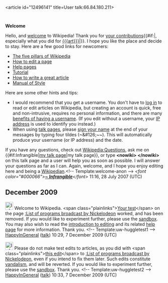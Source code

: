 <article id="12496141" title=User talk:66.84.180.211>
	<talkpage id="12496141" title="User talk:66.84.180.211">

'''Welcome'''

Hello, and [[Wikipedia:Introduction|welcome]] to Wikipedia! Thank you for [[Special:Contributions/{{PAGENAME}}|your contributions]]{{#if:{{{art|}}}|, especially what you did for [[{{{art}}}]]|}}. I hope you like the place and decide to stay. Here are a few good links for newcomers:

* [[Wikipedia:Five pillars|The five pillars of Wikipedia]]
* [[Wikipedia:How to edit a page|How to edit a page]]
* [[Help:Contents|Help pages]]
* [[Wikipedia:Tutorial|Tutorial]]
* [[Wikipedia:How to write a great article|How to write a great article]]
* [[Wikipedia:Manual of Style|Manual of Style]]

Here are some other hints and tips:

* I would recommend that you get a username.  You don't have to [[Special:Userlogin|log in]] to read or edit articles on Wikipedia, but creating an account is quick, free and non-intrusive, requires no personal information, and there are many [[Wikipedia:Why create an account?|benefits of having a username]].  (If you edit without a username, your [[IP address]] is used to identify you instead.)
* When using [[Wikipedia:talk pages|talk pages]], please [[Wikipedia:Sign your posts on talk pages|sign your name]] at the end of your messages by typing four tildes (~&amp;#126;~~). This will automatically produce your username (or IP address) and the date.

If you have any questions, check out [[Wikipedia:Questions]], ask me on {{#if:Infrangible|[[user talk:Infrangible|my talk page]]|my talk page}}, or type '''&lt;nowiki&gt; {{helpme}} &lt;/nowiki&gt;''' on this talk page and a user will help you as soon as possible. I will answer your questions as far as I can.  Again, welcome, and I hope you enjoy editing here and being a [[Wikipedia:Wikipedians|Wikipedian]].&lt;!-- Template:welcome-anon --&gt; ''&lt;font color=&quot;#000066&quot;&gt;'''[[User:Infrangible|~ Infrangible]]'''&lt;/font&gt;'' 11:16, 28 July 2007 (UTC)

== December 2009 ==

[[Image:Information.png|25px]] Welcome to Wikipedia. &lt;span class=&quot;plainlinks&quot;&gt;[http://en.wikipedia.org/wiki/List_of_programs_broadcast_by_Nickelodeon?diff=330222387 Your test]&lt;/span&gt; on the page [[:List of programs broadcast by Nickelodeon]] worked, and has been removed. If you would like to experiment further, please use the [[Wikipedia:Sandbox|sandbox]]. You may also wish to read the [[Wikipedia:Introduction|introduction to editing]] and its related [[Help:Editing|help page]] for more information. Thank you. &lt;!-- Template:uw-huggletest1 --&gt; [[User:HappyInGeneral|HappyInGeneral]] ([[User talk:HappyInGeneral|talk]]) 10:29, 7 December 2009 (UTC)

[[Image:Information.png|25px]] Please do not make test edits to articles, as you did with &lt;span class=&quot;plainlinks&quot;&gt;[http://en.wikipedia.org/wiki/List_of_programs_broadcast_by_Nickelodeon?diff=330222873 this edit]&lt;/span&gt; to [[:List of programs broadcast by Nickelodeon]], even if you intend to fix them later. Such edits constitute [[Wikipedia:Vandalism|vandalism]], and will be reverted. If you would like to experiment further, please use the [[Wikipedia:Sandbox|sandbox]]. Thank you. &lt;!-- Template:uw-huggletest2 --&gt; [[User:HappyInGeneral|HappyInGeneral]] ([[User talk:HappyInGeneral|talk]]) 10:33, 7 December 2009 (UTC)
	</talkpage>
</article>